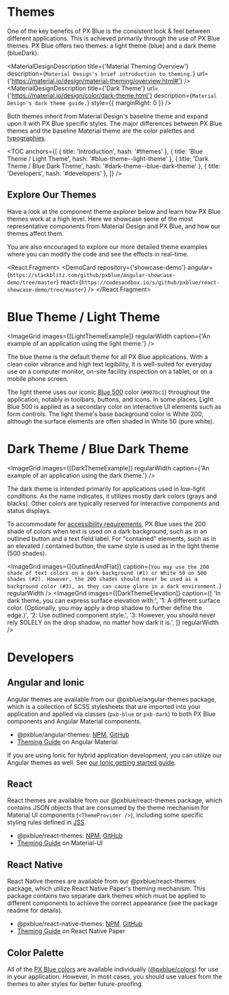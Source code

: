 

<!-- KEYWORDS: design style theme light dark mode -->

# Themes

One of the key benefits of PX Blue is the consistent look & feel between different applications. This is achieved primarily through the use of PX Blue themes. PX Blue offers two themes: a light theme (blue) and a dark theme (blueDark).

<MaterialDesignDescription
    title={'Material Theming Overview'}
    description={`Material Design's brief introduction to theming.`}
    url={'https://material.io/design/material-theming/overview.html#'}
/>
<MaterialDesignDescription
    title={'Dark Theme'}
    url={'https://material.io/design/color/dark-theme.html'}
    description={`Material Design's dark theme guide.`}
    style={{ marginRight: 0 }}
/>

Both themes inherit from Material Design's baseline theme and expand upon it with PX Blue specific styles. The major differences between PX Blue themes and the baseline Material theme are the color palettes and [typographies](/style/typography).

<TOC
    anchors={[
        { title: 'Introduction', hash: '#themes' },
        { title: 'Blue Theme / Light Theme', hash: '#blue-theme--light-theme' },
        { title: 'Dark Theme / Blue Dark Theme', hash: '#dark-theme--blue-dark-theme' },
        { title: 'Developers', hash: '#developers' },
    ]}
/>

## Explore Our Themes

Have a look at the component theme explorer below and learn how PX Blue themes work at a high level. Here we showcase some of the most representative components from Material Design and PX Blue, and how our themes affect them.

<ThemeBrowser />

You are also encouraged to explore our more detailed theme examples where you can modify the code and see the effects in real-time.

<React.Fragment>
    <DemoCard
        repository={'showcase-demo'}
        angular={`https://stackblitz.com/github/pxblue/angular-showcase-demo/tree/master`}
        react={`https://codesandbox.io/s/github/pxblue/react-showcase-demo/tree/master`}
    />
    <Divider />
</React.Fragment>

# Blue Theme / Light Theme

<ImageGrid images={[LightThemeExample]} regularWidth caption={'An example of an application using the light theme.'} />

The blue theme is the default theme for all PX Blue applications. With a clean color vibrance and high text legibility, it is well-suited for everyday use on a computer monitor, on-site facility inspection on a tablet, or on a mobile phone screen.

The light theme uses our iconic [Blue 500](/style/color) color (`#007bc1`) throughout the application, notably in toolbars, buttons, and icons. In some places, Light Blue 500 is applied as a secondary color on interactive UI elements such as form controls. The light theme's base background color is White 200, although the surface elements are often shaded in White 50 (pure white).

<ImageGrid images={[LightThemeColors]} regularWidth />
<Divider />

# Dark Theme / Blue Dark Theme

<ImageGrid images={[DarkThemeExample]} regularWidth caption={'An example of an application using the dark theme.'} />

The dark theme is intended primarily for applications used in low-light conditions. As the name indicates, it utilizes mostly dark colors (grays and blacks). Other colors are typically reserved for interactive components and status displays.

<ImageGrid images={[DarkThemeColors]} regularWidth />

To accommodate for [accessibility requirements](/design/accessibility), PX Blue uses the 200 shade of colors when text is used on a dark background, such as in an outlined button and a text field label. For "contained" elements, such as in an elevated / contained button, the same style is used as in the light theme (500 shades).

<ImageGrid
    images={[OutlinedAndFlat]}
    caption={`You may use the 200 shade of text colors on a dark background (#1) or White 50 on 500 shades (#2). However, the 200 shades should never be used as a background color (#3), as they can cause glare in a dark environment.`}
    regularWidth
/>
<ImageGrid
images={[DarkThemeElevation]}
caption={[
'In dark theme, you can express surface elevation with:',
'1: A different surface color. (Optionally, you may apply a drop shadow to further define the edge.)',
'2: Use outlined component style.',
'3: However, you should never rely SOLELY on the drop shadow, no matter how dark it is.',
]}
regularWidth
/>
<Divider />

# Developers

## Angular and Ionic

Angular themes are available from our @pxblue/angular-themes package, which is a collection of SCSS stylesheets that are imported into your application and applied via classes (`pxb-blue` or `pxb-dark`) to both PX Blue components and Angular Material components.

-   @pxblue/angular-themes: [NPM](https://www.npmjs.com/package/@pxblue/angular-themes), [GitHub](https://github.com/pxblue/themes/tree/master/angular)
-   [Theming Guide](https://material.angular.io/guide/theming) on Angular Material

If you are using Ionic for hybrid application development, you can utilize our Angular themes as well. See [our Ionic getting started guide](/development/frameworks-mobile/ionic).

## React

React themes are available from our @pxblue/react-themes package, which contains JSON objects that are consumed by the theme mechanism for Material UI components (`<ThemeProvider />`), including some specific styling rules defined in [JSS](https://material-ui.com/customization/css-in-js/).

-   @pxblue/react-themes: [NPM](https://www.npmjs.com/package/@pxblue/react-themes), [GitHub](https://github.com/pxblue/themes/tree/master/react)
-   [Theming Guide](https://material-ui.com/customization/themes/) on Material-UI

## React Native

React Native themes are available from our @pxblue/react-themes package, which utilize React Native Paper's theming mechanism. This package contains two separate dark themes which must be applied to different components to achieve the correct appearance (see the package readme for details).

-   @pxblue/react-native-themes: [NPM](https://www.npmjs.com/package/@pxblue/react-native-themes), [GitHub](https://github.com/pxblue/themes/tree/master/react-native)
-   [Theming Guide](https://callstack.github.io/react-native-paper/theming.html) on React Native Paper

## Color Palette

All of the [PX Blue colors](/style/color) are available individually ([@pxblue/colors](https://www.npmjs.com/package/@pxblue/colors)) for use in your application. However, in most cases, you should use values from the themes to alter styles for better future-proofing.
